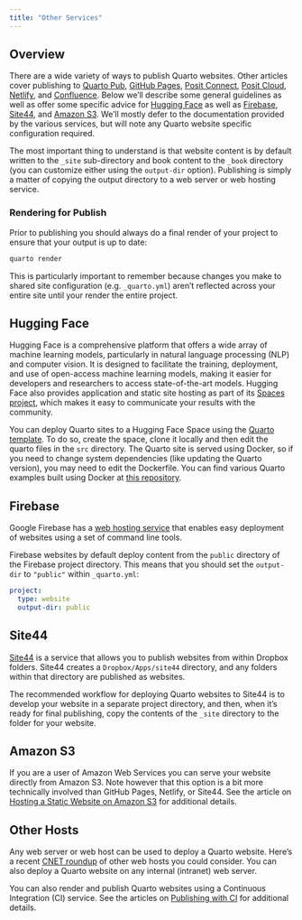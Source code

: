 ```yaml
---
title: "Other Services"
---
```


## Overview

There are a wide variety of ways to publish Quarto websites. Other articles cover publishing to [Quarto Pub](quarto-pub.qmd), [GitHub Pages](github-pages.qmd), [Posit Connect](rstudio-connect.qmd), [Posit Cloud](posit-cloud.qmd), [Netlify](netlify.qmd), and [Confluence](confluence.qmd). Below we'll describe some general guidelines as well as offer some specific advice for [Hugging Face](https://huggingface.co/) as well as [Firebase](#google-firebase), [Site44], and [Amazon S3]. We'll mostly defer to the documentation provided by the various services, but will note any Quarto website specific configuration required.

The most important thing to understand is that website content is by default written to the `_site` sub-directory and book content to the `_book` directory (you can customize either using the `output-dir` option). Publishing is simply a matter of copying the output directory to a web server or web hosting service.

### Rendering for Publish

Prior to publishing you should always do a final render of your project to ensure that your output is up to date:

``` .bash
quarto render
```

This is particularly important to remember because changes you make to shared site configuration (e.g. `_quarto.yml`) aren't reflected across your entire site until your render the entire project.

## Hugging Face

Hugging Face is a comprehensive platform that offers a wide array of machine learning models, particularly in natural language processing (NLP) and computer vision. It is designed to facilitate the training, deployment, and use of open-access machine learning models, making it easier for developers and researchers to access state-of-the-art models. Hugging Face also provides application and static site hosting as part of its [Spaces project](https://huggingface.co/docs/hub/spaces-overview), which makes it easy to communicate your results with the community.

You can deploy Quarto sites to a Hugging Face Space using the [Quarto template](https://huggingface.co/new-space?template=posit%2Fquarto-template). To do so, create the space, clone it locally and then edit the quarto files in the `src` directory. The Quarto site is served using Docker, so if you need to change system dependencies (like updating the Quarto version), you may need to edit the Dockerfile. You can find various Quarto examples built using Docker at [this repository](https://github.com/analythium/quarto-docker-examples).

## Firebase {#google-firebase}

Google Firebase has a [web hosting service](https://firebase.google.com/docs/hosting/quickstart) that enables easy deployment of websites using a set of command line tools.

Firebase websites by default deploy content from the `public` directory of the Firebase project directory. This means that you should set the `output-dir` to `"public"` within `_quarto.yml`:

``` yaml
project:
  type: website
  output-dir: public
```

## Site44 {data-link="Site44"}

[Site44](https://www.site44.com/) is a service that allows you to publish websites from within Dropbox folders. Site44 creates a `Dropbox/Apps/site44` directory, and any folders within that directory are published as websites.

The recommended workflow for deploying Quarto websites to Site44 is to develop your website in a separate project directory, and then, when it's ready for final publishing, copy the contents of the `_site` directory to the folder for your website.

## Amazon S3 {data-link="Amazon S3"}

If you are a user of Amazon Web Services you can serve your website directly from Amazon S3. Note however that this option is a bit more technically involved than GitHub Pages, Netlify, or Site44. See the article on [Hosting a Static Website on Amazon S3](https://docs.aws.amazon.com/AmazonS3/latest/dev/WebsiteHosting.html) for additional details.

## Other Hosts

Any web server or web host can be used to deploy a Quarto website. Here's a recent [CNET roundup](https://www.cnet.com/web-hosting/) of other web hosts you could consider. You can also deploy a Quarto website on any internal (intranet) web server.

You can also render and publish Quarto websites using a Continuous Integration (CI) service. See the articles on [Publishing with CI](ci.qmd) for additional details.
